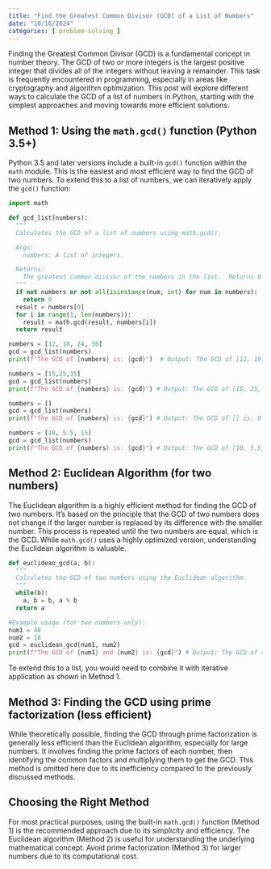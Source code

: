 ```yaml
---
title: "Find the Greatest Common Divisor (GCD) of a List of Numbers"
date: "10/16/2024"
categories: [ problem-solving ]
---
```


Finding the Greatest Common Divisor (GCD) is a fundamental concept in number theory.  The GCD of two or more integers is the largest positive integer that divides all of the integers without leaving a remainder.  This task is frequently encountered in programming, especially in areas like cryptography and algorithm optimization.  This post will explore different ways to calculate the GCD of a list of numbers in Python, starting with the simplest approaches and moving towards more efficient solutions.


## Method 1: Using the `math.gcd()` function (Python 3.5+)

Python 3.5 and later versions include a built-in `gcd()` function within the `math` module. This is the easiest and most efficient way to find the GCD of two numbers.  To extend this to a list of numbers, we can iteratively apply the `gcd()` function:

```python
import math

def gcd_list(numbers):
  """
  Calculates the GCD of a list of numbers using math.gcd().

  Args:
    numbers: A list of integers.

  Returns:
    The greatest common divisor of the numbers in the list.  Returns 0 if the list is empty or contains non-integers.
  """
  if not numbers or not all(isinstance(num, int) for num in numbers):
    return 0
  result = numbers[0]
  for i in range(1, len(numbers)):
    result = math.gcd(result, numbers[i])
  return result

numbers = [12, 18, 24, 36]
gcd = gcd_list(numbers)
print(f"The GCD of {numbers} is: {gcd}")  # Output: The GCD of [12, 18, 24, 36] is: 6

numbers = [15,25,35]
gcd = gcd_list(numbers)
print(f"The GCD of {numbers} is: {gcd}") # Output: The GCD of [15, 25, 35] is: 5

numbers = []
gcd = gcd_list(numbers)
print(f"The GCD of {numbers} is: {gcd}") # Output: The GCD of [] is: 0

numbers = [10, 5.5, 15]
gcd = gcd_list(numbers)
print(f"The GCD of {numbers} is: {gcd}") # Output: The GCD of [10, 5.5, 15] is: 0
```


## Method 2: Euclidean Algorithm (for two numbers)

The Euclidean algorithm is a highly efficient method for finding the GCD of two numbers. It's based on the principle that the GCD of two numbers does not change if the larger number is replaced by its difference with the smaller number. This process is repeated until the two numbers are equal, which is the GCD.  While `math.gcd()` uses a highly optimized version, understanding the Euclidean algorithm is valuable.

```python
def euclidean_gcd(a, b):
  """
  Calculates the GCD of two numbers using the Euclidean algorithm.
  """
  while(b):
    a, b = b, a % b
  return a

#Example usage (for two numbers only):
num1 = 48
num2 = 18
gcd = euclidean_gcd(num1, num2)
print(f"The GCD of {num1} and {num2} is: {gcd}") # Output: The GCD of 48 and 18 is: 6

```

To extend this to a list, you would need to combine it with iterative application as shown in Method 1.


## Method 3:  Finding the GCD using prime factorization (less efficient)

While theoretically possible, finding the GCD through prime factorization is generally less efficient than the Euclidean algorithm, especially for large numbers.  It involves finding the prime factors of each number, then identifying the common factors and multiplying them to get the GCD. This method is omitted here due to its inefficiency compared to the previously discussed methods.


## Choosing the Right Method

For most practical purposes, using the built-in `math.gcd()` function (Method 1) is the recommended approach due to its simplicity and efficiency. The Euclidean algorithm (Method 2) is useful for understanding the underlying mathematical concept.  Avoid prime factorization (Method 3) for larger numbers due to its computational cost.

